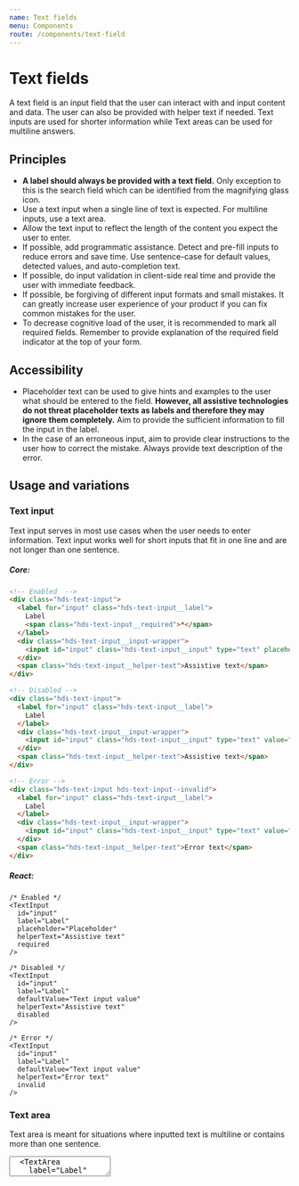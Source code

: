 ```yaml
---
name: Text fields
menu: Components
route: /components/text-field
---
```




# Text fields

<LargeParagraph>
  A text field is an input field that the user can interact with and input content and data. The user can also be provided with helper text if needed. Text inputs are used for shorter information while Text areas can be used for multiline answers.
</LargeParagraph>

## Principles
- **A label should always be provided with a text field.** Only exception to this is the search field which can be identified from the magnifying glass icon.
- Use a text input when a single line of text is expected. For multiline inputs, use a text area.
- Allow the text input to reflect the length of the content you expect the user to enter.
- If possible, add programmatic assistance. Detect and pre-fill inputs to reduce errors and save time. Use sentence-case for default values, detected values, and auto-completion text.
- If possible, do input validation in client-side real time and provide the user with immediate feedback.
- If possible, be forgiving of different input formats and small mistakes. It can greatly increase user experience of your product if you can fix common mistakes for the user.
- To decrease cognitive load of the user, it is recommended to mark all required fields. Remember to provide explanation of the required field indicator at the top of your form.

## Accessibility
- Placeholder text can be used to give hints and examples to the user what should be entered to the field. **However, all assistive technologies do not threat placeholder texts as labels and therefore they may ignore them completely.** Aim to provide the sufficient information to fill the input in the label.
- In the case of an erroneous input, aim to provide clear instructions to the user how to correct the mistake. Always provide text description of the error.

## Usage and variations

### Text input

Text input serves in most use cases when the user needs to enter information. Text input works well for short inputs that fit in one line and are not longer than one sentence.

<Playground>
  <TextInput
    id="input"
    label="Label"
    placeholder="Placeholder"
    helperText="Assistive text"
    required
  />
  <TextInput
    label="Label"
    defaultValue="Text input value"
    helperText="Assistive text"
    style={{marginTop: 'var(--spacing-s)'}}
    disabled
  />
  <TextInput
    id="input-invalid"
    label="Label"
    defaultValue="Text input value"
    helperText="Error text"
    style={{marginTop: 'var(--spacing-s)'}}
    invalid
  />
</Playground>

##### Core:
```html
<!-- Enabled  -->
<div class="hds-text-input">
  <label for="input" class="hds-text-input__label">
    Label
    <span class="hds-text-input__required">*</span>
  </label>
  <div class="hds-text-input__input-wrapper">
    <input id="input" class="hds-text-input__input" type="text" placeholder="Placeholder" required />
  </div>
  <span class="hds-text-input__helper-text">Assistive text</span>
</div>

<!-- Disabled -->
<div class="hds-text-input">
  <label for="input" class="hds-text-input__label">
    Label
  </label>
  <div class="hds-text-input__input-wrapper">
    <input id="input" class="hds-text-input__input" type="text" value="Text input value" disabled />
  </div>
  <span class="hds-text-input__helper-text">Assistive text</span>
</div>

<!-- Error -->
<div class="hds-text-input hds-text-input--invalid">
  <label for="input" class="hds-text-input__label">
    Label
  </label>
  <div class="hds-text-input__input-wrapper">
    <input id="input" class="hds-text-input__input" type="text" value="Text input value" />
  </div>
  <span class="hds-text-input__helper-text">Error text</span>
</div>
```

##### React:
```tsx
/* Enabled */
<TextInput
  id="input"
  label="Label"
  placeholder="Placeholder"
  helperText="Assistive text"
  required
/>

/* Disabled */
<TextInput
  id="input"
  label="Label"
  defaultValue="Text input value"
  helperText="Assistive text"
  disabled
/>

/* Error */
<TextInput
  id="input"
  label="Label"
  defaultValue="Text input value"
  helperText="Error text"
  invalid
/>
```

### Text area

Text area is meant for situations where inputted text is multiline or contains more than one sentence.

<Playground>
  <TextArea
    id="textarea"
    label="Label"
    placeholder="Placeholder"
    helperText="Assistive text"
    required
  />
  <TextArea
    label="Label"
    defaultValue="Text area value"
    helperText="Assistive text"
    style={{marginTop: 'var(--spacing-s)'}}
    disabled
  />
  <TextArea
    id="textarea-invalid"
    label="Label"
    defaultValue="Text area value"
    helperText="Error text"
    style={{marginTop: 'var(--spacing-s)'}}
    invalid
/>
</Playground>

##### Core:
```html
<!-- Enabled  -->
<div class="hds-text-input">
  <label for="textarea" class="hds-text-input__label">
    Label
    <span class="hds-text-input__required">*</span>
  </label>
  <div class="hds-text-input__input-wrapper">
    <textarea id="textarea" class="hds-text-input__input" placeholder="Placeholder" required></textarea>
  </div>
  <span class="hds-text-input__helper-text">Assistive text</span>
</div>

<!-- Disabled -->
<div class="hds-text-input">
  <label for="textarea" class="hds-text-input__label">
    Label
  </label>
  <div class="hds-text-input__input-wrapper">
    <textarea id="textarea" class="hds-text-input__input" disabled>
      Text area value
    </textarea>
  </div>
  <span class="hds-text-input__helper-text">Assistive text</span>
</div>

<!-- Error -->
<div class="hds-text-input hds-text-input--invalid">
  <label for="textarea" class="hds-text-input__label">
    Label
  </label>
  <div class="hds-text-input__input-wrapper">
    <textarea id="textarea" class="hds-text-input__input">
      Text area value
    </textarea>
  </div>
  <span class="hds-text-input__helper-text">Error text</span>
</div>
```

##### React:
```tsx
/* Enabled */
<TextArea
  id="textarea"
  label="Label"
  placeholder="Placeholder"
  helperText="Assistive text"
  required
/>

/* Disabled */
<TextArea
  id="textarea"
  label="Label"
  defaultValue="Text input value"
  helperText="Assistive text"
  disabled
/>

/* Error */
<TextArea
  id="textarea"
  label="Label"
  defaultValue="Text input value"
  helperText="Error text"
  invalid
/>
```

### Read-only

Read-only text input is used to indicate an input among other inputs that cannot be edited. This is needed in situations where, for example, the information has been gathered from other source and filled automatically. Read-only fields should not be confused with disabled text fields. Disabled text fields are used when there is an action the user can make to activate the field. Read-only text fields will stay uneditable in the same view.

<Playground>
  <TextInput
    label="Label"
    defaultValue="Read-only value"
    helperText="Assistive text"
    readOnly
  />
</Playground>

##### Core:
```html
<div class="hds-text-input">
  <label for="input" class="hds-text-input__label">
    Label
  </label>
  <div class="hds-text-input__input-wrapper">
    <input id="input" class="hds-text-input__input" type="text" value="Text input value" readonly />
  </div>
  <span class="hds-text-input__helper-text">Assistive text</span>
</div>
```

##### React:
```tsx
<TextInput
  id="textarea"
  label="Label"
  defaultValue="Text input value"
  helperText="Assistive text"
  readOnly
/>
```

### With tooltip

**NOTE! This component is work in progress and is subject to change in the future versions of HDS!**

_Text field tooltips are only available in hds-react!_

Both text input and text area can be provided with additional tooltip. Tooltip information should be considered as extra information, for example, why this information is gathered or how is it used. The user should have sufficient information on how to fill the input field in label and assistive text.

<Playground>
  <TextInput
    id="input-tooltip"
    label="Label"
    placeholder="Placeholder"
    tooltipLabel="Tooltip label"
    tooltipText="Tooltip text"
  />
  <TextArea
    id="textarea-tooltip"
    label="Label"
    placeholder="Placeholder"
    tooltipLabel="Tooltip label"
    tooltipText="Tooltip text"
    style={{marginTop: 'var(--spacing-s)'}}
  />
</Playground>

##### React:
```tsx
/* Text input */
<TextInput
  id="input"
  label="Label"
  placeholder="Placeholder"
  tooltipLabel="Tooltip label"
  tooltipText="Tooltip text"
/>

/* Text area */
<TextArea
  id="textarea"
  label="Label"
  placeholder="Placeholder"
  tooltipLabel="Tooltip label"
  tooltipText="Tooltip text"
/>
```

## Demos & API

### Core

[Text inputs in hds-core](/storybook/core/?path=/story/text-input--default)

[Text areas in hds-core](/storybook/core/?path=/story/textarea--default)

### React

[Text inputs in hds-react](/storybook/react/?path=/story/components-textinput--default)

[TextInput API](/storybook/react/?path=/docs/components-textinput--default)

[Text areas in hds-react](/storybook/react/?path=/story/components-textarea--default)

[TextArea API](/storybook/react/?path=/docs/components-textarea--default)

## Tokens

```css
/* CSS */
@import "hds-design-tokens/lib/color/component/text-input.css";
/* SCSS */
@import "hds-design-tokens/lib/color/component/text-input.scss";
```
```js
// JS
import 'hds-design-tokens/lib/color/component/text-input.css';
```

CSS                                      | SASS                                    | Value   | Example
---------------------------------------- | --------------------------------------- | ------- | ------------------------------------------------------------------ |
--color-background-text-input-default    | $color-background-text-input-default    | #ffffff | <ColorBox color="var(--color-background-text-input-default)" />    |
--color-background-text-input-disabled   | $color-background-text-input-disabled   | #e5e5e5 | <ColorBox color="var(--color-background-text-input-disabled)" />   |
--color-border-text-input-default        | $color-border-text-input-default        | #808080 | <ColorBox color="var(--color-border-text-input-default)" />        |
--color-border-text-input-hover          | $color-border-text-input-hover          | #1a1a1a | <ColorBox color="var(--color-border-text-input-hover)" />          |
--color-border-text-input-focus          | $color-border-text-input-focus          | #1a1a1a | <ColorBox color="var(--color-border-text-input-focus)" />          |
--color-border-text-input-invalid        | $color-border-text-input-invalid        | #b01038 | <ColorBox color="var(--color-border-text-input-invalid)" />        |
--color-border-text-input-disabled       | $color-border-text-input-disabled       | #e5e5e5 | <ColorBox color="var(--color-border-text-input-disabled)" />       |
--color-focus-outline-text-input-default | $color-focus-outline-text-input-default | #0072c6 | <ColorBox color="var(--color-focus-outline-text-input-default)" /> |
--color-helper-text-input-default        | $color-helper-text-input-default        | #666666 | <Text color="var(--color-helper-text-input-default)" />        |
--color-helper-text-input-invalid        | $color-helper-text-input-invalid        | #b01038 | <Text color="var(--color-helper-text-input-invalid)" />        |
--color-icon-text-input-invalid          | $color-icon-text-input-invalid          | #b01038 | <ColorBox color="var(--color-icon-text-input-invalid)" />          |
--color-input-text-input-default         | $color-input-text-input-default         | #1a1a1a | <Text color="var(--color-input-text-input-default)" />         |
--color-input-text-input-disabled        | $color-input-text-input-disabled        | #999898 | <Text color="var(--color-input-text-input-disabled)" />        |
--color-label-text-input-default         | $color-label-text-input-default         | #1a1a1a | <Text color="var(--color-label-text-input-default)" />         |
--color-label-text-input-invalid         | $color-label-text-input-invalid         | #1a1a1a | <Text color="var(--color-label-text-input-invalid)" />         |
--color-placeholder-text-input-default   | $color-placeholder-text-input-default   | #666666 | <Text color="var(--color-placeholder-text-input-default)" />   |
